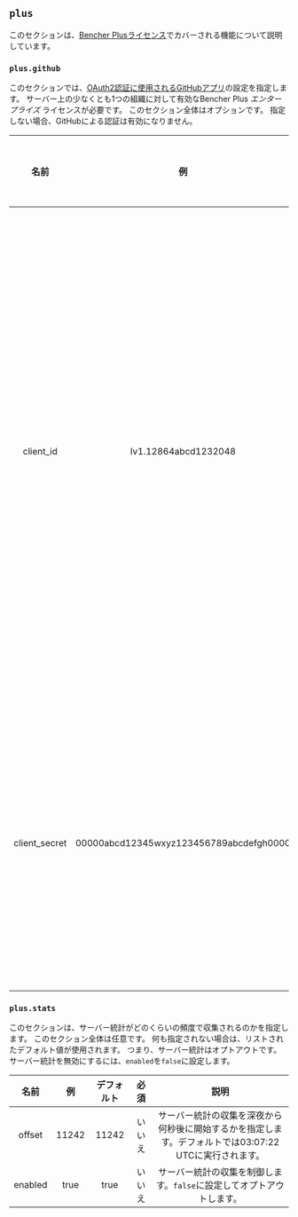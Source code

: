 ## `plus`

このセクションは、[Bencher Plusライセンス](/legal/plus)でカバーされる機能について説明しています。

### `plus.github`

このセクションでは、[OAuth2認証に使用されるGitHubアプリ](/docs/ja/how-to/github-app/)の設定を指定します。
サーバー上の少なくとも1つの組織に対して有効なBencher Plus _エンタープライズ_ ライセンスが必要です。
このセクション全体はオプションです。
指定しない場合、GitHubによる認証は有効になりません。

|     名前      |                   例                    | デフォルト | 必須  |                                                                                                                                                                                説明                                                                                                                                                                                |
| :-----------: | :-------------------------------------: | :--------: | :---: | :----------------------------------------------------------------------------------------------------------------------------------------------------------------------------------------------------------------------------------------------------------------------------------------------------------------------------------------------------------------: |
|   client_id   |          Iv1.12864abcd1232048           |    ---     | はい  | GitHub AppのクライアントIDを指定します。クライアントIDはアプリIDとは異なります。クライアントIDはアプリの設定ページで確認できます。GitHub Appの設定ページへの移動についての詳細は、[GitHub Appの登録の変更](https://docs.github.com/ja/apps/maintaining-github-apps/modifying-a-github-app-registration#navigating-to-your-github-app-settings)を参照してください。 |
| client_secret | 00000abcd12345wxyz123456789abcdefgh0000 |    ---     | はい  |                                                                                                                   この項目では、GitHubアプリのクライアントシークレットを指定します。クライアントシークレットはアプリの設定ページで生成できます。                                                                                                                   |

### `plus.stats`

このセクションは、サーバー統計がどのくらいの頻度で収集されるのかを指定します。
このセクション全体は任意です。
何も指定されない場合は、リストされたデフォルト値が使用されます。
つまり、サーバー統計はオプトアウトです。
サーバー統計を無効にするには、`enabled`を`false`に設定します。

|  名前   |  例   | デフォルト |  必須  |                                                  説明                                                  |
| :-----: | :---: | :--------: | :----: | :----------------------------------------------------------------------------------------------------: |
| offset  | 11242 |   11242    | いいえ | サーバー統計の収集を深夜から何秒後に開始するかを指定します。デフォルトでは03:07:22 UTCに実行されます。 |
| enabled | true  |    true    | いいえ |                 サーバー統計の収集を制御します。`false`に設定してオプトアウトします。                  |